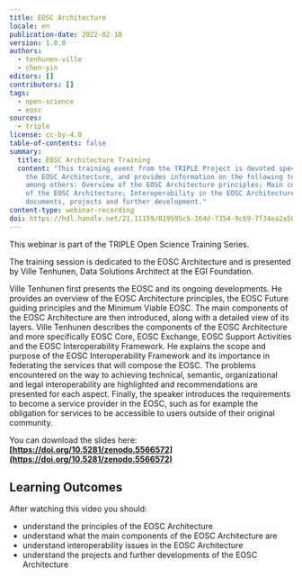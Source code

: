 ```yaml
---
title: EOSC Architecture
locale: en
publication-date: 2022-02-10
version: 1.0.0
authors:
  - tenhunen-ville
  - chen-yin
editors: []
contributors: []
tags:
  - open-science
  - eosc
sources:
  - triple
license: cc-by-4.0
table-of-contents: false
summary:
  title: EOSC Architecture Training
  content: "This training event from the TRIPLE Project is devoted specifically to
    the EOSC Architecture, and provides information on the following topics,
    among others: Overview of the EOSC Architecture principles; Main components
    of the EOSC Architecture; Interoperability in the EOSC Architecture; Main
    documents, projects and further development."
content-type: webinar-recording
doi: https://hdl.handle.net/21.11159/019595c5-164d-7354-9c69-7f34ea2a58c0
---
```

This webinar is part of the TRIPLE Open Science Training Series.

The training session is dedicated to the EOSC Architecture and is presented by Ville Tenhunen, Data Solutions Architect at the EGI Foundation.

Ville Tenhunen first presents the EOSC and its ongoing developments. He provides an overview of the EOSC Architecture principles, the EOSC Future guiding principles and the Minimum Viable EOSC. The main components of the EOSC Architecture are then introduced, along with a detailed view of its layers. Ville Tenhunen describes the components of the EOSC Architecture and more specifically EOSC Core, EOSC Exchange, EOSC Support Activities and the EOSC Interoperability Framework. He explains the scope and purpose of the EOSC Interoperability Framework and its importance in federating the services that will compose the EOSC. The problems encountered on the way to achieving technical, semantic, organizational and legal interoperability are highlighted and recommendations are presented for each aspect. Finally, the speaker introduces the requirements to become a service provider in the EOSC, such as for example the obligation for services to be accessible to users outside of their original community.

You can download the slides here: **[https://doi.org/10.5281/zenodo.5566572](https://doi.org/10.5281/zenodo.5566572)**

## Learning Outcomes

After watching this video you should:

* understand the principles of the EOSC Architecture
* understand what the main components of the EOSC Architecture are
* understand interoperability issues in the EOSC Architecture
* understand the projects and further developments of the EOSC Architecture

<VideoCard provider="youtube" id="7VIf58-yGUY" title="EOSC Architecture" image="/assets/content/assets/en/resources/hosted/eosc-architecture/featured-image.png" subtitle="Click here to view" />
